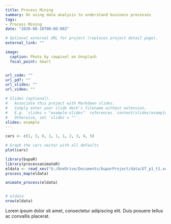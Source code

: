 ```yaml
---
title: Process Mining
summary: On using data analysis to understand business processes
tags:
- Process Mining
date: "2020-08-10T00:00:00Z"

# Optional external URL for project (replaces project detail page).
external_link: ""

image:
  caption: Photo by rawpixel on Unsplash
  focal_point: Smart


url_code: ""
url_pdf: ""
url_slides: ""
url_video: ""

# Slides (optional).
#   Associate this project with Markdown slides.
#   Simply enter your slide deck's filename without extension.
#   E.g. `slides = "example-slides"` references `content/slides/example-slides.md`.
#   Otherwise, set `slides = ""`.
slides: example
---
```

```r
cars <- c(1, 3, 6, 1, 1, 1, 2, 3, 4, 5)

# Graph the cars vector with all defaults
plot(cars)

library(bupaR)
library(processanimateR)
eldata <- read_xes("G:/OneDrive/Documents/buparProject/data/GT_p1_t1.xes")
process_map(eldata)

animate_process(eldata)


# eldata
nrow(eldata)


```




Lorem ipsum dolor sit amet, consectetur adipiscing elit. Duis posuere tellus ac convallis placerat. 
